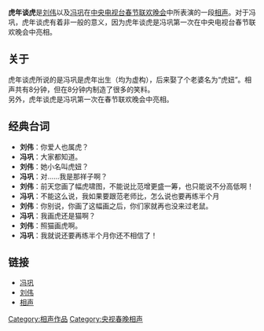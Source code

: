 {{unreferenced|time=2015-12-09T16:51:50+00:00}}
'''虎年谈虎'''是[[刘伟|刘伟]]以及[[冯巩|冯巩]]在[[中央电视台春节联欢晚会|中央电视台春节联欢晚会]]中所表演的一段[[相声|相声]]。对于冯巩，虎年谈虎有着非一般的意义，因为虎年谈虎是冯巩第一次在中央电视台春节联欢晚会中亮相。
== 关于 ==
虎年谈虎所说的是冯巩是虎年出生（均为虚构），后来娶了个老婆名为“虎妞”。相声共有8分钟，但在8分钟内制造了很多的笑料。<br/>
另外，虎年谈虎是冯巩第一次在春节联欢晚会中亮相。
== 经典台词 ==
*'''刘伟'''：你爱人也属虎？
*'''冯巩'''：大家都知道。
*'''刘伟'''：她小名叫虎妞？
*'''冯巩'''：对……我是那祥子啊？
*'''刘伟'''：前天您画了幅虎啸图，不能说比范增更盛一筹，也只能说不分高低啊！
*'''冯巩'''：不能这么说，我如果要跟范老师比，怎么说也要再练半个月
*'''刘伟'''：你别说，你画了这幅画之后，你们家就再也没来过老鼠。
*'''冯巩'''：我画虎还是猫啊？
*'''刘伟'''：照猫画虎啊。
*'''冯巩'''：我就说还要再练半个月你还不相信了！

== 链接 ==
*[[冯巩|冯巩]]
*[[刘伟|刘伟]]
*[[相声|相声]]
[[Category:相声作品|Category:相声作品]]
[[Category:央视春晚相声|Category:央视春晚相声]]
